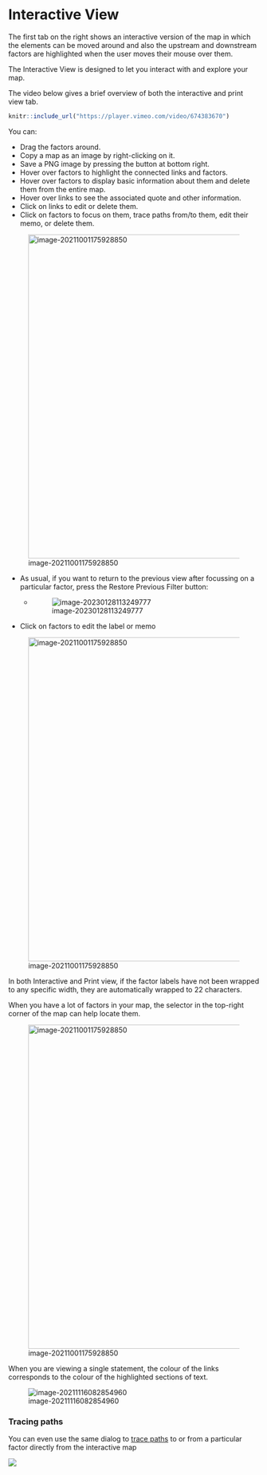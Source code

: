 #  Interactive View{#xinteractive-view}

The first tab on the right shows an interactive version of the map in which the elements can be moved around and also the upstream and downstream factors are highlighted when the user moves their mouse over them.

The Interactive View is designed to let you interact with and explore your map.

The video below gives a brief overview of both the interactive and print view tab.

```r

knitr::include_url("https://player.vimeo.com/video/674383670")

```

You can:

- Drag the factors around.
- Copy a map as an image by right-clicking on it.
- Save a PNG image by pressing the button at bottom right.
- Hover over factors to highlight the connected links and factors.
- Hover over factors to display basic information about them and delete them from the entire map.
- Hover over links to see the associated quote and other information.
- Click on links to edit or delete them.
- Click on factors to focus on them, trace paths from/to them, edit their memo, or delete them.


![image-20211001175928850](_assets/focus.gif){width=650}

- As usual, if you want to return to the previous view after focussing on a particular factor, press the Restore Previous Filter button: 
  - ![image-20230128113249777](_assets/image-20230128113249777.png)

- Click on factors to edit the label or memo



![image-20211001175928850](_assets/edit.gif){width=650}

In both Interactive and Print view, if the factor labels have not been wrapped to any specific width, they are automatically wrapped to 22 characters.

When you have a lot of factors in your map, the selector in the top-right corner of the map can help locate them.

![image-20211001175928850](_assets/nodeselect.gif){width=650}

When you are viewing a single statement, the colour of the links corresponds to the colour of the highlighted sections of text.

![image-20211116082854960](_assets/image-20211116082854960.png)



### Tracing paths

You can even use the same dialog to [trace paths](#xtracing-paths) to or from a particular factor directly from the interactive map

![](_assets/BhOlErDmwB.gif)

